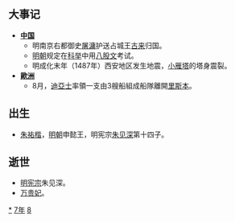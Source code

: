 {{yearTOC|1487|明'''[[成化|成化]]二十三年'''；越南'''[[洪德|洪德]]十八年'''；日本'''[[文明_(後土御門天皇)|文明]]十九年'''，'''[[長享|長享]]元年'''}}
== 大事记 ==
* '''[[中国|中国]]'''
**明南京右都御史[[屠滽|屠滽]]护送占城王[[古来|古来]]归国。
** [[明朝|明朝]]规定在[[科举|科举]]中用[[八股文|八股文]]考试。
** 明成化末年（1487年）西安地区发生地震，[[小雁塔|小雁塔]]的塔身震裂。
* '''[[歐洲|歐洲]]'''
**8月，[[迪亞士|迪亞士]]率領一支由3艘船組成船隊離開[[里斯本|里斯本]]。

== 出生 ==
*[[朱祐楷|朱祐楷]]，[[明朝|明朝]]申懿王，明宪宗[[明宪宗|朱见深]]第十四子。

== 逝世 ==
{{Wikisource year mention}}
* [[明宪宗|明宪宗]]朱见深。
* [[万贵妃_(明朝)|万贵妃]]。

[[Category:1487年|*]]
[[Category:1480年代|7年]]
[[Category:15世纪各年|8]]